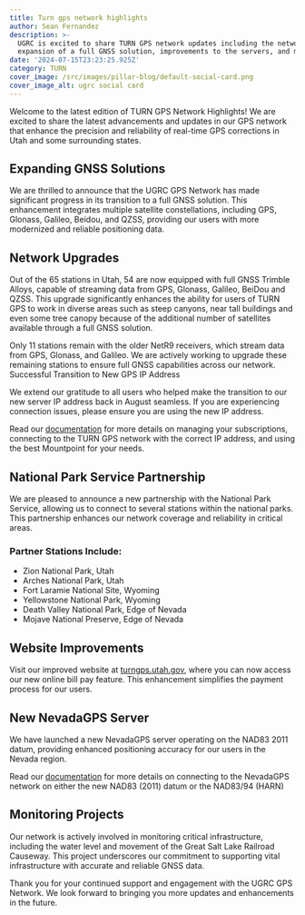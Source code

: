 ```yaml
---
title: Turn gps network highlights
author: Sean Fernandez
description: >-
  UGRC is excited to share TURN GPS network updates including the network
  expansion of a full GNSS solution, improvements to the servers, and more.
date: '2024-07-15T23:23:25.925Z'
category: TURN
cover_image: /src/images/pillar-blog/default-social-card.png
cover_image_alt: ugrc social card
---
```


Welcome to the latest edition of TURN GPS Network Highlights! We are excited to share the latest advancements and updates in our GPS network that enhance the precision and reliability of real-time GPS corrections in Utah and some surrounding states.

## Expanding GNSS Solutions

We are thrilled to announce that the UGRC GPS Network has made significant progress in its transition to a full GNSS solution. This enhancement integrates multiple satellite constellations, including GPS, Glonass, Galileo, Beidou, and QZSS, providing our users with more modernized and reliable positioning data.

## Network Upgrades

Out of the 65 stations in Utah, 54 are now equipped with full GNSS Trimble Alloys, capable of streaming data from GPS, Glonass, Galileo, BeiDou and QZSS. This upgrade significantly enhances the ability for users of TURN GPS to work in diverse areas such as steep canyons, near tall buildings and even some tree canopy because of the additional number of satellites available through a full GNSS solution.

Only 11 stations remain with the older NetR9 receivers, which stream data from GPS, Glonass, and Galileo. We are actively working to upgrade these remaining stations to ensure full GNSS capabilities across our network.
Successful Transition to New GPS IP Address

We extend our gratitude to all users who helped make the transition to our new server IP address back in August seamless. If you are experiencing connection issues, please ensure you are using the new IP address.

Read our [documentation](/documentation/turn/connecting/) for more details on managing your subscriptions, connecting to the TURN GPS network with the correct IP address, and using the best Mountpoint for your needs.  

## National Park Service Partnership

We are pleased to announce a new partnership with the National Park Service, allowing us to connect to several stations within the national parks. This partnership enhances our network coverage and reliability in critical areas.

### Partner Stations Include:

- Zion National Park, Utah
- Arches National Park, Utah
- Fort Laramie National Site, Wyoming
- Yellowstone National Park, Wyoming
- Death Valley National Park, Edge of Nevada
- Mojave National Preserve, Edge of Nevada

## Website Improvements

Visit our improved website at [turngps.utah.gov](https://turngps.utah.gov/), where you can now access our new online bill pay feature. This enhancement simplifies the payment process for our users.

## New NevadaGPS Server

We have launched a new NevadaGPS server operating on the NAD83 2011 datum, providing enhanced positioning accuracy for our users in the Nevada region.

Read our [documentation](/documentation/turn/connecting/) for more details on connecting to the NevadaGPS network on either the new NAD83 (2011) datum or the NAD83/94 (HARN)  

## Monitoring Projects

Our network is actively involved in monitoring critical infrastructure, including the water level and movement of the Great Salt Lake Railroad Causeway. This project underscores our commitment to supporting vital infrastructure with accurate and reliable GNSS data.

Thank you for your continued support and engagement with the UGRC GPS Network. We look forward to bringing you more updates and enhancements in the future.
